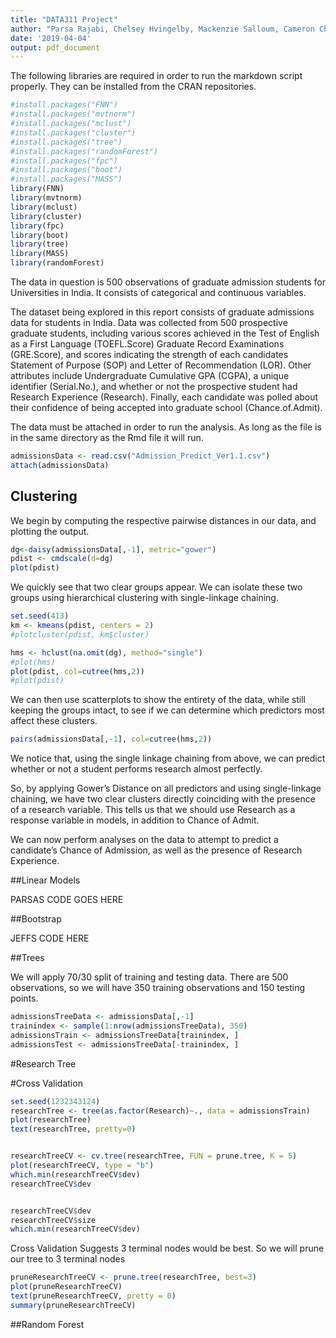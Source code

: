 ```yaml
---
title: "DATA311 Project"
author: "Parsa Rajabi, Chelsey Hvingelby, Mackenzie Salloum, Cameron Chong, Jeff Bulmer"
date: '2019-04-04'
output: pdf_document
---
```


The following libraries are required in order to run the markdown script properly. They can be installed from the CRAN repositories. 
```r
#install.packages("FNN")
#install.packages("mvtnorm")
#install.packages("mclust")
#install.packages("cluster")
#install.packages("tree")
#install.packages("randomForest")
#install.packages("fpc")
#install.packages("boot")
#install.packages("MASS")
library(FNN)
library(mvtnorm)
library(mclust)
library(cluster)
library(fpc)
library(boot)
library(tree)
library(MASS)
library(randomForest)
```
The data in question is 500 observations of graduate admission students for Universities in India. It consists of categorical and continuous variables. 

The dataset being explored in this report consists of graduate admissions data for students in India.  Data was collected from 500 prospective graduate students, including various scores achieved in the Test of English as a First Language (TOEFL.Score) Graduate Record Examinations (GRE.Score), and scores indicating the strength of each candidates Statement of Purpose (SOP) and Letter of Recommendation (LOR). Other attributes include Undergraduate Cumulative GPA (CGPA), a unique identifier (Serial.No.), and whether or not the prospective student had Research Experience (Research). Finally, each candidate was polled about their confidence of being accepted into graduate school (Chance.of.Admit).


The data must be attached in order to run the analysis. As long as the file is in the same directory as the Rmd file it will run.
```r
admissionsData <- read.csv("Admission_Predict_Ver1.1.csv")
attach(admissionsData)
```

## Clustering

We begin by computing the respective pairwise distances in our data, and plotting the output.

```r
dg<-daisy(admissionsData[,-1], metric="gower")
pdist <- cmdscale(d=dg)
plot(pdist)
```

We quickly see that two clear groups appear. We can isolate these two groups using hierarchical clustering with single-linkage chaining. 

```r
set.seed(413)
km <- kmeans(pdist, centers = 2)
#plotcluster(pdist, km$cluster)
```

```r
hms <- hclust(na.omit(dg), method="single")
#plot(hms)
plot(pdist, col=cutree(hms,2))
#plot(pdist)
```

We can then use scatterplots to show the entirety of the data, while still keeping the groups intact, to see if we can determine which predictors most affect these clusters.


```r
pairs(admissionsData[,-1], col=cutree(hms,2))
```

We notice that, using the single linkage chaining from above, we can predict whether or not a student performs research almost perfectly.

So, by applying Gower's Distance on all predictors and using single-linkage chaining, we have two clear clusters directly coinciding with the presence of a research variable. This tells us that we should use Research as a response variable in models, in addition to Chance of Admit.

We can now perform analyses on the data to attempt to predict a candidate's Chance of Admission, as well as the presence of Research Experience.


##Linear Models

PARSAS CODE GOES HERE


##Bootstrap


JEFFS CODE HERE


##Trees

We will apply 70/30 split of training and testing data. There are 500 observations, so we will have 350 training observations and 150 testing points. 

```r
admissionsTreeData <- admissionsData[,-1]
trainindex <- sample(1:nrow(admissionsTreeData), 350)
admissionsTrain <- admissionsTreeData[trainindex, ]
admissionsTest <- admissionsTreeData[-trainindex, ]
```

#Research  Tree

#Cross Validation

```r
set.seed(1232343124)
researchTree <- tree(as.factor(Research)~., data = admissionsTrain)
plot(researchTree)
text(researchTree, pretty=0)


researchTreeCV <- cv.tree(researchTree, FUN = prune.tree, K = 5)
plot(researchTreeCV, type = "b")
which.min(researchTreeCV$dev)
researchTreeCV$dev


researchTreeCV$dev
researchTreeCV$size
which.min(researchTreeCV$dev)
```
Cross Validation Suggests 3 terminal nodes would be best. So we will prune our tree to 3 terminal nodes

```r
pruneResearchTreeCV <- prune.tree(researchTree, best=3)
plot(pruneResearchTreeCV)
text(pruneResearchTreeCV, pretty = 0)
summary(pruneResearchTreeCV)
```


##Random Forest


